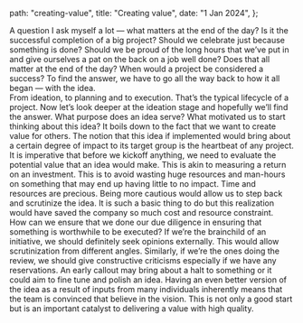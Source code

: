   path: "creating-value",
  title: "Creating value",
  date: "1 Jan 2024",
};

A question I ask myself a lot — what matters at the end of the day? Is it the successful completion of a big project? Should we celebrate just because something is done? Should we be proud of the long hours that we’ve put in and give ourselves a pat on the back on a job well done? Does that all matter at the end of the day? When would a project be considered a success? To find the answer, we have to go all the way back to how it all began — with the idea. 
<br/>
From ideation, to planning and to execution. That’s the typical lifecycle of a project. Now let’s look deeper at the ideation stage and hopefully we’ll find the answer. What purpose does an idea serve? What motivated us to start thinking about this idea? It boils down to the fact that we want to create value for others. The notion that this idea if implemented would bring about a certain degree of impact to its target group is the heartbeat of any project.
<br/>
It is imperative that before we kickoff anything, we need to evaluate the potential value that an idea would make. This is akin to measuring a return on an investment. This is to avoid wasting huge resources and man-hours on something that may end up having little to no impact. Time and resources are precious. Being more cautious would allow us to step back and scrutinize the idea. It is such a basic thing to do but this realization would have saved the company so much cost and resource constraint.
<br/>
How can we ensure that we done our due diligence in ensuring that something is worthwhile to be executed? If we’re the brainchild of an initiative, we should definitely seek opinions externally. This would allow scrutinization from different angles. Similarly, if we’re the ones doing the review, we should give constructive criticisms especially if we have any reservations. An early callout may bring about a halt to something or it could aim to fine tune and polish an idea. Having an even better version of the idea as a result of inputs from many individuals inherently means that the team is convinced that believe in the vision. This is not only a good start but is an important catalyst to delivering a value with high quality.